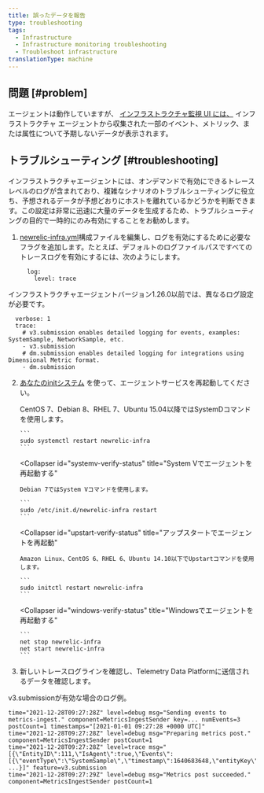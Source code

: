 ```yaml
---
title: 誤ったデータを報告
type: troubleshooting
tags:
  - Infrastructure
  - Infrastructure monitoring troubleshooting
  - Troubleshoot infrastructure
translationType: machine
---
```


## 問題 [#problem]

エージェントは動作していますが、 [インフラストラクチャ監視 UI には、](/docs/infrastructure/infrastructure-ui-pages/infra-hosts-ui-page) インフラストラクチャ エージェントから収集された一部のイベント、メトリック、または属性について予期しないデータが表示されます。

## トラブルシューティング [#troubleshooting]

インフラストラクチャエージェントには、オンデマンドで有効にできるトレースレベルのログが含まれており、複雑なシナリオのトラブルシューティングに役立ち、予想されるデータが予想どおりにホストを離れているかどうかを判断できます。この設定は非常に迅速に大量のデータを生成するため、トラブルシューティングの目的で一時的にのみ有効にすることをお勧めします。

1. [newrelic-infra.yml](/docs/infrastructure/install-infrastructure-agent/configuration/infrastructure-agent-configuration-settings/#logging-variables)構成ファイルを編集し、ログを有効にするために必要なフラグを追加します。たとえば、デフォルトのログファイルパスですべてのトレースログを有効にするには、次のようにします。

   ```
     log:
       level: trace
   ```

インフラストラクチャエージェントバージョン1.26.0以前では、異なるログ設定が必要です。

```
  verbose: 1
  trace: 
    # v3.submission enables detailed logging for events, examples: SystemSample, NetworkSample, etc.
    - v3.submission
    # dm.submission enables detailed logging for integrations using Dimensional Metric format. 
    - dm.submission
```

2. [あなたのinitシステム](/docs/infrastructure/new-relic-infrastructure/configuration/start-stop-restart-check-infrastructure-agent-status#init-system) を使って、エージェントサービスを再起動してください。

   <CollapserGroup>
     <Collapser
       id="systemd-verify-status"
       title="SystemDでエージェントを再起動する"
     >
       CentOS 7、Debian 8、RHEL 7、Ubuntu 15.04以降ではSystemDコマンドを使用します。

       ```
       sudo systemctl restart newrelic-infra
       ```
     </Collapser>

     <Collapser
       id="systemv-verify-status"
       title="System Vでエージェントを再起動する"
     >
       Debian 7ではSystem Vコマンドを使用します。

       ```
       sudo /etc/init.d/newrelic-infra restart
       ```
     </Collapser>

     <Collapser
       id="upstart-verify-status"
       title="アップスタートでエージェントを再起動"
     >
       Amazon Linux、CentOS 6、RHEL 6、Ubuntu 14.10以下でUpstartコマンドを使用します。

       ```
       sudo initctl restart newrelic-infra
       ```
     </Collapser>

     <Collapser
       id="windows-verify-status"
       title="Windowsでエージェントを再起動する"
     >
       ```
       net stop newrelic-infra
       net start newrelic-infra
       ```
     </Collapser>
   </CollapserGroup>

3. 新しいトレースログラインを確認し、Telemetry Data Platformに送信されるデータを確認します。

v3.submissionが有効な場合のログ例。

```
time="2021-12-28T09:27:28Z" level=debug msg="Sending events to metrics-ingest." component=MetricsIngestSender key=... numEvents=3 postCount=1 timestamps="[2021-01-01 09:27:28 +0000 UTC]"
time="2021-12-28T09:27:28Z" level=debug msg="Preparing metrics post." component=MetricsIngestSender postCount=1
time="2021-12-28T09:27:28Z" level=trace msg="[{\"EntityID\":111,\"IsAgent\":true,\"Events\":[{\"eventType\":\"SystemSample\",\"timestamp\":1640683648,\"entityKey\":\"...\",\"cpuPercent\":0.2004008016032026, ...}]" feature=v3.submission
time="2021-12-28T09:27:29Z" level=debug msg="Metrics post succeeded." component=MetricsIngestSender postCount=1
```